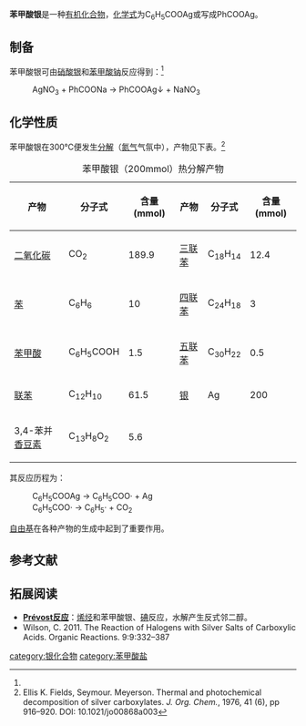 {{chembox
| Verifiedfields = 
| Watchedfields = 
| verifiedrevid = 
| Name = 苯甲酸银
| ImageFile = Silver_Benzoate_Structural_formula_V1.svg
| ImageSize = 
| ImageName = 
| IUPACName = 
| OtherNames = 
|Section1={{Chembox Identifiers
| CASNo = 532-31-0
| CASNo_Ref = {{cascite|changed|??}}
|  UNII_Ref  =  
|  UNII  =  
|  EINECS  =  
|  PubChem  = 
|  InChI  =  1/C7H6O2.Ag/c8-7(9)6-4-2-1-3-5-6;/h1-5H,(H,8,9);/q; +1/p-1/fC7H5O2.Ag/q-1;m
|  SMILES  = 
}}
|Section3={{Chembox Properties
| Formula = C<sub>6</sub>H<sub>5</sub>COOAg
| MolarMass = 222.98
| Appearance = 白色粉末，光照下变暗
| Solubility = 0.262g/100g水<ref name=Shelat>Shelat, B. and Roden, B. A. Silver(I) Benzoate. e-EROS Encyclopedia of Reagents for Organic Synthesis, 2001</ref><BR>30g/100g水(20℃)<ref>W. M. Haynes. CRC Handbook of Chemistry and Physics 95<sup>th</sup>ed. CRC Press, 2014. pp 4-88</ref>
| MeltingPt = 
| MeltingPt_notes = 
  }}
}}

'''苯甲酸银'''是一种[[有机化合物|有机化合物]]，[[化学式|化学式]]为C<sub>6</sub>H<sub>5</sub>COOAg或写成PhCOOAg。

==制备==
苯甲酸银可由[[硝酸银|硝酸银]]和[[苯甲酸钠|苯甲酸钠]]反应得到：<ref name=Shelat />
: AgNO<sub>3</sub> + PhCOONa → PhCOOAg↓ + NaNO<sub>3</sub>
==化学性质==
苯甲酸银在300℃便发生[[分解|分解]]（[[氮气|氮气]]气氛中），产物见下表。<ref>Ellis K. Fields, Seymour. Meyerson. Thermal and photochemical decomposition of silver carboxylates. ''J. Org. Chem.'', 1976, 41 (6), pp 916–920. DOI: 10.1021/jo00868a003</ref>
{| class="wikitable"
|+ 苯甲酸银（200mmol）热分解产物
! 产物 !! 分子式 !! 含量(mmol) !! 产物 !! 分子式 !! 含量(mmol)
|-
| [[二氧化碳|二氧化碳]] || CO<sub>2</sub> || 189.9 || [[三联苯|三联苯]] || C<sub>18</sub>H<sub>14</sub> || 12.4
|-
| [[苯|苯]] || C<sub>6</sub>H<sub>6</sub> || 10 || [[四联苯|四联苯]] || C<sub>24</sub>H<sub>18</sub> || 3
|-
| [[苯甲酸|苯甲酸]] || C<sub>6</sub>H<sub>5</sub>COOH || 1.5 || [[五联苯|五联苯]] || C<sub>30</sub>H<sub>22</sub> || 0.5
|-
| [[联苯|联苯]] || C<sub>12</sub>H<sub>10</sub> || 61.5 || [[银|银]] || Ag || 200
|-
| 3,4-苯并[[香豆素|香豆素]] || C<sub>13</sub>H<sub>8</sub>O<sub>2</sub> || 5.6 ||  ||  || 
|}
其反应历程为：
: C<sub>6</sub>H<sub>5</sub>COOAg → C<sub>6</sub>H<sub>5</sub>COO· + Ag
: C<sub>6</sub>H<sub>5</sub>COO· → C<sub>6</sub>H<sub>5</sub>· + CO<sub>2</sub>
[[自由基|自由基]]在各种产物的生成中起到了重要作用。

==参考文献==
{{reflist}}

==拓展阅读==
*'''[[Prévost反应|Prévost反应]]'''：[[烯烃|烯烃]]和苯甲酸银、[[碘|碘]]反应，水解产生反式邻二醇。
*Wilson, C. 2011. The Reaction of Halogens with Silver Salts of Carboxylic Acids. Organic Reactions. 9:9:332–387

{{银化合物}}
{{苯甲酸盐}}

[[category:银化合物|category:银化合物]]
[[category:苯甲酸盐|category:苯甲酸盐]]